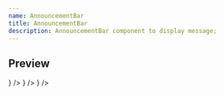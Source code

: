 ```yaml
---
name: AnnouncementBar
title: AnnouncementBar
description: AnnouncementBar component to display message;
---
```


## Preview

<Preview>

<Flex direction="column" gap="medium">
  <AnnouncementBar
    text="We have introduced a new feature to generate automated reports on your analysis."
    leadingIcon={<InfoCircledIcon />}
  />
  <AnnouncementBar
    variant="error"
    text="We have introduced a new feature to generate automated reports on your analysis."
    leadingIcon={<InfoCircledIcon />}
  />
  <AnnouncementBar
    variant="gradient"
    text="We have introduced a new feature to generate automated reports on your analysis."
    leadingIcon={<InfoCircledIcon />}
  />
</Flex>

</Preview>
